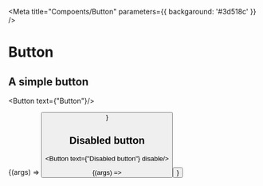 
<Meta 
    title="Compoents/Button" 
    parameters={{
        backgaround: '#3d518c'
    }}    
/>

# Button

## A simple button

<Button text={"Button"}/>

<Canvas>
  <Story
    name="Button component"
    args={{
      text: 'Button',
      background: '#4350cc',
      color: '#25a18e',
    }}
  >
    {(args) => <Button {...args} />}
  </Story>
</Canvas>

## Disabled button

<Button text={"Disabled button"} disable/>

<Canvas>
  <Story
    name=" Disable button component"
    args={{
      text: 'Disabled button',
      disable: true,
    }}
  >
    {(args) => <Button {...args} />}
  </Story>
</Canvas>

<ArgsTable of={Button}/>

